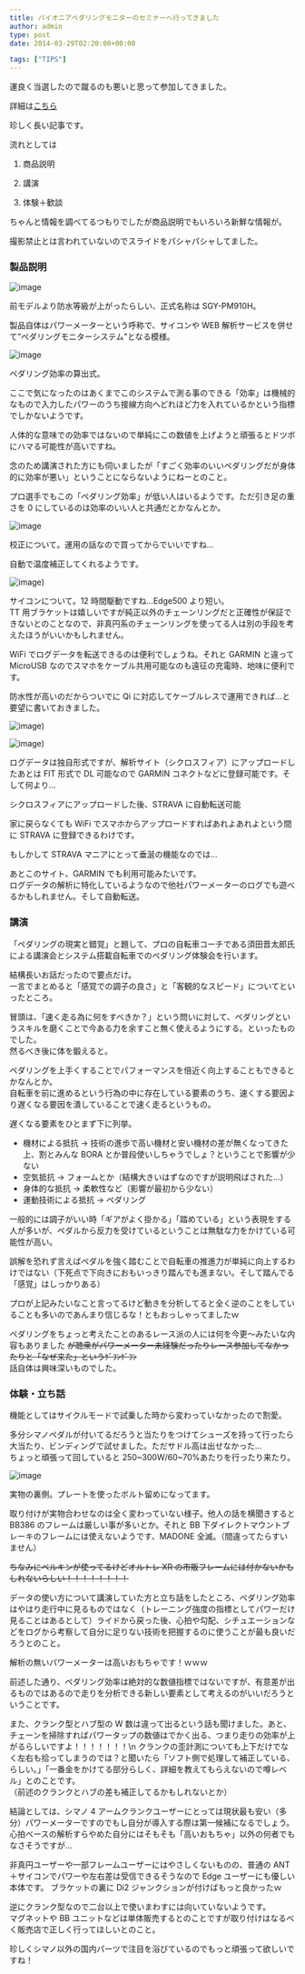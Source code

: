 ---
title: パイオニアペダリングモニターのセミナーへ行ってきました
author: admin
type: post
date: 2014-03-29T02:20:00+00:00

tags: ["TIPS"]
---

運良く当選したので蹴るのも悪いと思って参加してきました。

詳細は[こちら](http://pioneer-ginza.jp/event_report/2014/03/329.html)

珍しく長い記事です。

流れとしては

1. 商品説明

2. 講演

3. 体験＋歓談

ちゃんと情報を調べてるつもりでしたが商品説明でもいろいろ新鮮な情報が。

撮影禁止とは言われていないのでスライドをパシャパシャしてました。

### **製品説明**

![image](./DSC_4906.jpg)

前モデルより防水等級が上がったらしい、正式名称は SGY-PM910H。

製品自体はパワーメーターという呼称で、サイコンや WEB 解析サービスを併せて”ペダリングモニターシステム”となる模様。

![image](./DSC_4907.jpg)

ペダリング効率の算出式。

ここで気になったのはあくまでこのシステムで測る事のできる「効率」は機械的なもので入力したパワーのうち接線方向へどれほど力を入れているかという指標でしかないようです。

人体的な意味での効率ではないので単純にこの数値を上げようと頑張るとドツボにハマる可能性が高いですね。

念のため講演された方にも伺いましたが「すごく効率のいいペダリングだが身体的に効率が悪い」ということにならないようにねーとのこと。

プロ選手でもこの「ペダリング効率」が低い人はいるようです。ただ引き足の重さを 0 にしているのは効率のいい人と共通だとかなんとか。

![image](./DSC_4908.jpg)

校正について。運用の話なので買ってからでいいですね…

自動で温度補正してくれるようです。

![image](./DSC_4909.jpg))

サイコンについて。12 時間駆動ですね…Edge500 より短い。\
TT 用ブラケットは嬉しいですが純正以外のチェーンリングだと正確性が保証できないとのことなので、非真円系のチェーンリングを使ってる人は別の手段を考えたほうがいいかもしれません。

WiFi でログデータを転送できるのは便利でしょうね。それと GARMIN と違って MicroUSB なのでスマホをケーブル共用可能なのも遠征の充電時、地味に便利です。

防水性が高いのだからついでに Qi に対応してケーブルレスで運用できれば…と要望に書いておきました。

![image](./DSC_4910.jpg))

![image](./DSC_4911.jpg))

ログデータは独自形式ですが、解析サイト（シクロスフィア）にアップロードしたあとは FIT 形式で DL 可能なので GARMIN コネクトなどに登録可能です。そして何より…

シクロスフィアにアップロードした後、STRAVA に自動転送可能

家に戻らなくても WiFi でスマホからアップロードすればあれよあれよという間に STRAVA に登録できるわけです。

もしかして STRAVA マニアにとって垂涎の機能なのでは…

あとこのサイト、GARMIN でも利用可能みたいです。\
ログデータの解析に特化しているようなので他社パワーメーターのログでも遊べるかもしれません。そして自動転送。

### 講演

「ペダリングの現実と錯覚」と題して、プロの自転車コーチである須田晋太郎氏による講演会とシステム搭載自転車でのペダリング体験会を行います。

結構長いお話だったので要点だけ。\
一言でまとめると「感覚での調子の良さ」と「客観的なスピード」についてといったところ。

冒頭は、「速く走る為に何をすべきか？」という問いに対して、ペダリングというスキルを磨くことで今ある力を余すこと無く使えるようにする。といったものでした。\
然るべき後に体を鍛えると。

ペダリングを上手くすることでパフォーマンスを倍近く向上することもできるとかなんとか。\
自転車を前に進めるという行為の中に存在している要素のうち、速くする要因より遅くなる要因を潰していることで速く走るというもの。

遅くなる要素をひとまず下に列挙。

- 機材による抵抗 → 技術の進歩で高い機材と安い機材の差が無くなってきた上、割とみんな BORA とか普段使いしちゃうでしょ？ということで影響が少ない
- 空気抵抗 → フォームとか（結構大きいはずなのですが説明飛ばされた…）
- 身体的な抵抗 → 柔軟性など（影響が最初から少ない）
- 運動技術による抵抗 → ペダリング

一般的には調子がいい時「ギアがよく掛かる」「踏めている」という表現をする人が多いが、ペダルから反力を受けているということは無駄な力をかけている可能性が高い。

誤解を恐れず言えばペダルを強く踏むことで自転車の推進力が単純に向上するわけではない（下死点で下向きにおもいっきり踏んでも進まない。そして踏んでる「感覚」はしっかりある）

プロが上記みたいなこと言ってるけど動きを分析してると全く逆のことをしていることも多いのであんまり信じるな！ともおっしゃってましたｗ

ペダリングをちょっと考えたことのあるレース派の人には何を今更～みたいな内容もありました ~~が聴衆がパワーメーター未経験だったりレース参加してなかったりと「なぜ来た」というｹﾞﾌﾝｹﾞﾌﾝ~~ \
話自体は興味深いものでした。

### 体験・立ち話

機能としてはサイクルモードで試乗した時から変わっていなかったので割愛。

多分シマノペダルが付いてるだろうと当たりをつけてシューズを持って行ったら大当たり、ビンディングで試せました。ただサドル高は出せなかった…\
ちょっと頑張って回していると 250~300W/60~70%あたりを行ったり来たり。

![image](./DSC_4915.jpg)

実物の裏側。プレートを使ったボルト留めになってます。

取り付けが実物合わせなのは全く変わっていない様子。他人の話を横聞きすると BB386 のフレームは厳しい事が多いとか。それと BB 下ダイレクトマウントブレーキのフレームには使えないようです、MADONE 全滅。（間違ってたらすいません）

~~ちなみにベルキンが使ってるけどオルトレ XR の市販フレームには付かないかもしれないらしい！！！！！！！！~~

データの使い方について講演していた方と立ち話をしたところ、ペダリング効率はやはり走行中に見るものではなく（トレーニング強度の指標としてパワーだけ見ることはあるとして）ライドから戻った後、心拍や勾配、シチュエーションなどをログから考察して自分に足りない技術を把握するのに使うことが最も良いだろうとのこと。

解析の無いパワーメーターは高いおもちゃです！ｗｗｗ

前述した通り、ペダリング効率は絶対的な数値指標ではないですが、有意差が出るものではあるので走りを分析できる新しい要素として考えるのがいいだろうということです。

また、クランク型とハブ型の W 数は違って出るという話も聞けました。あと、チェーンを掃除すればパワータップの数値はでかく出る、つまり走りの効率が上がるらしいですよ！！！！！！！\n クランクの歪計測についても上下だけでなく左右も拾ってしまうのでは？と聞いたら「ソフト側で処理して補正している、らしい。」「一番金をかけてる部分らしく、詳細を教えてもらえないので噂レベル」とのことです。\
（前述のクランクとハブの差も補正してるかもしれないとか）

結論としては、シマノ 4 アームクランクユーザーにとっては現状最も安い（多分）パワーメーターですのでもし自分が導入する際は第一候補になるでしょう。心拍ベースの解析すらやめた自分にはそもそも「高いおもちゃ」以外の何者でもなさそうですが…

非真円ユーザーや一部フレームユーザーにはやさしくないものの、普通の ANT ＋サイコンでパワーや左右差は受信できるそうなので Edge ユーザーにも優しい本体です。
ブラケットの裏に Di2 ジャンクションが付けばもっと良かったｗ

逆にクランク型なので二台以上で使いまわすには向いていないようです。\
マグネットや BB ユニットなどは単体販売するとのことですが取り付けはなるべく販売店で正しく行ってほしいとのこと。

珍しくシマノ以外の国内パーツで注目を浴びているのでもっと頑張って欲しいですね！

<LinkBox
  isAmazonLink
  url="http://www.amazon.co.jp/exec/obidos/ASIN/490531500X/gensobunya-22/ref=nosim/"
/>

<LinkBox
  isAmazonLink
  url="http://www.amazon.co.jp/exec/obidos/ASIN/4583103778/gensobunya-22/ref=nosim/"
/>
